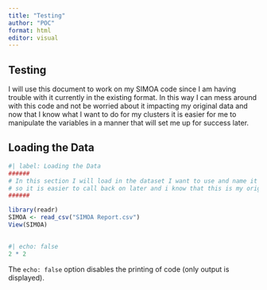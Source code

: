 ```yaml
---
title: "Testing"
author: "POC"
format: html
editor: visual
---
```


## Testing

I will use this document to work on my SIMOA code since I am having trouble with it currently in the existing format. In this way I can mess around with this code and not be worried about it impacting my original data and now that I know what I want to do for my clusters it is easier for me to manipulate the variables in a manner that will set me up for success later.

## Loading the Data

```r
#| label: Loading the Data
######
# In this section I will load in the dataset I want to use and name it "SIMOA" 
# so it is easier to call back on later and i know that this is my original dataset.
######

library(readr)
SIMOA <- read_csv("SIMOA Report.csv")
View(SIMOA)

```


## 

```r
#| echo: false
2 * 2
```

The `echo: false` option disables the printing of code (only output is displayed).

